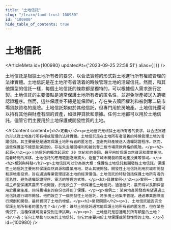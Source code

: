 ```yaml
---
title: "土地信託"
slug: "/learn/land-trust-100980"
id: "100980"
hide_table_of_contents: true
---
```



# 土地信託

<ArticleMeta id={100980} updatedAt={'2023-09-25 22:58:51'} alias={`[]`} />
<div className='border-solid border-b border-t-0 my-4 border-[var(--ifm-color-gray-300)]' />

土地信託是根據土地所有者的要求，以合法實體的形式對土地進行所有權或管理的法律實體。土地信託是在土地所有者活着的時候管理土地的活躍信託。然而，和其他類型的信託一樣，每個土地信託的條款都是獨特的，可以根據個人需求進行定製。土地信託的主要優點是通常保護土地所有者的匿名性，並避免財產被送入遺囑認證程序。然而，這些保護並不總是能保證的，存在失去贖回權利和被剝奪二級市場貸款資格的風險。土地信託類似於其他信託，但專門用於房地產。土地信託還可以持有其他與財產有關的資產，如抵押貸款和票據。任何土地都可以用於土地信託，儘管它們主要用於土地保護或開發性質的土地。

<AIContent content={`<h2>定義</h2><p>土地信託是根據土地所有者的要求，以合法實體的形式對土地進行所有權或管理的法律實體。土地信託是在土地所有者活着的時候管理土地的活躍信託。其主要優點是通常保護土地所有者的匿名性，並避免財產被送入遺囑認證程序。然而，這些保護並不總是能保證的，存在失去贖回權利和被剝奪二級市場貸款資格的風險。</p><h2>起源</h2><p>土地信託的概念起源於 20 世紀初的美國，最早用於保護自然資源和農業用地。隨着時間的推移，土地信託的應用範圍逐漸擴大，涵蓋了城市開發和房地產投資等領域。</p><h2>類別與特點</h2><p>土地信託可以分為兩大類：保護性土地信託和開發性土地信託。保護性土地信託主要用於保護自然資源和農業用地，防止其被開發。開發性土地信託則用於城市開發和房地產投資，旨在通過專業管理提高土地的經濟價值。土地信託的特點包括保護土地所有者的匿名性、避免遺囑認證程序、靈活的管理方式等。</p><h2>具體案例</h2><p>案例一：某農場主希望保護其農田不被開發，於是設立了一個保護性土地信託。通過信託，農田得以長期保留用於農業生產，同時農場主的身份也得到了保護。</p><p>案例二：某房地產開發商希望通過土地信託進行城市開發。他們設立了一個開發性土地信託，將多塊土地集中管理，通過專業團隊進行規劃和開發，最終實現了土地的增值。</p><h2>常見問題</h2><p>1. 土地信託能否完全保護土地所有者的匿名性？<br/>答：雖然土地信託通常能保護土地所有者的匿名性，但在某些情況下，這種保護可能會受到法律挑戰。</p><p>2. 土地信託是否適用於所有類型的土地？<br/>答：任何土地都可以用於土地信託，但它們主要用於土地保護或開發性質的土地。</p>`} id={100980} />
